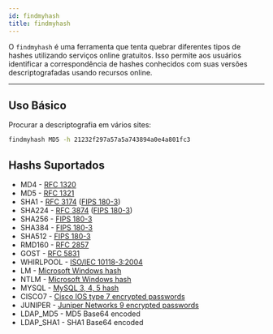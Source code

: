 ```yaml
---
id: findmyhash
title: findmyhash
---
```


O `findmyhash` é uma ferramenta que tenta quebrar diferentes tipos de hashes
utilizando serviços online gratuitos. Isso permite aos usuários identificar a
correspondência de hashes conhecidos com suas versões descriptografadas usando
recursos online.

---

## Uso Básico

Procurar a descriptografia em vários sites:

```bash
findmyhash MD5 -h 21232f297a57a5a743894a0e4a801fc3
```

## Hashs Suportados

* MD4 - [RFC 1320](http://www.ietf.org/rfc/rfc1320.txt)
* MD5 - [RFC 1321](http://www.ietf.org/rfc/rfc1321.txt)
* SHA1 - [RFC 3174](http://www.ietf.org/rfc/rfc3174.txt) ([FIPS 180-3](http://csrc.nist.gov/publications/fips/fips180-3/fips180-3_final.pdf))
* SHA224 - [RFC 3874](http://www.ietf.org/rfc/rfc3874.txt) ([FIPS 180-3](http://csrc.nist.gov/publications/fips/fips180-3/fips180-3_final.pdf))
* SHA256 - [FIPS 180-3](http://csrc.nist.gov/publications/fips/fips180-3/fips180-3_final.pdf)
* SHA384 - [FIPS 180-3](http://csrc.nist.gov/publications/fips/fips180-3/fips180-3_final.pdf)
* SHA512 - [FIPS 180-3](http://csrc.nist.gov/publications/fips/fips180-3/fips180-3_final.pdf)
* RMD160 - [RFC 2857](http://www.ietf.org/rfc/rfc2857.txt)
* GOST - [RFC 5831](http://www.ietf.org/rfc/rfc5831.txt)
* WHIRLPOOL - [ISO/IEC 10118-3:2004](http://www.iso.org/iso/iso_catalogue/catalogue_tc/catalogue_detail.htm?csnumber=39876)
* LM - [Microsoft Windows hash](http://technet.microsoft.com/en-us/library/dd277300.aspx)
* NTLM - [Microsoft Windows hash](http://technet.microsoft.com/en-us/library/dd277300.aspx)
* MYSQL - [MySQL 3, 4, 5 hash](http://dev.mysql.com/doc/refman/5.5/en/password-hashing.html)
* CISCO7 - [Cisco IOS type 7 encrypted passwords](http://www.cisco.com/en/US/tech/tk59/technologies_tech_note09186a00809d38a7.shtml)
* JUNIPER - [Juniper Networks $9$ encrypted passwords](http://www.juniper.net/techpubs/en_US/junos10.2/topics/task/configuration/snmpv3-encrypton-type-configuring-junos-nm.html)
* LDAP_MD5 - MD5 Base64 encoded
* LDAP_SHA1 - SHA1 Base64 encoded
